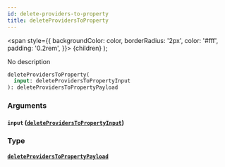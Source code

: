 ```yaml
---
id: delete-providers-to-property
title: deleteProvidersToProperty
---
```


<span
style={{
      backgroundColor: color,
      borderRadius: '2px',
      color: '#fff',
      padding: '0.2rem',
    }}>
{children}
</span>
);

No description

```graphql
deleteProvidersToProperty(
  input: deleteProvidersToPropertyInput
): deleteProvidersToPropertyPayload

```

### Arguments

#### `input` ([`deleteProvidersToPropertyInput`](/v1/inputs/delete-providers-to-property-input))

### Type

#### [`deleteProvidersToPropertyPayload`](/v1/objects/delete-providers-to-property-payload)
